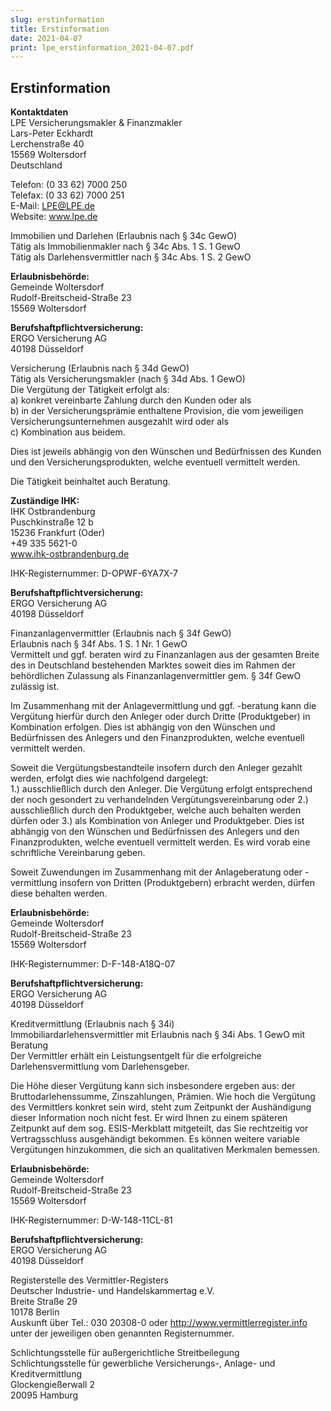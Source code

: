 ```yaml
---
slug: erstinformation
title: Erstinformation
date: 2021-04-07
print: lpe_erstinformation_2021-04-07.pdf
---
```


## Erstinformation

**Kontaktdaten**<br/>
LPE Versicherungsmakler & Finanzmakler<br/>
Lars-Peter Eckhardt<br/>
Lerchenstraße 40<br/>
15569 Woltersdorf<br/>
Deutschland<br/>

Telefon: (0 33 62) 7000 250<br/>
Telefax: (0 33 62) 7000 251<br/>
E-Mail: LPE@LPE.de<br/>
Website: www.lpe.de

Immobilien und Darlehen (Erlaubnis nach § 34c GewO)<br/>
Tätig als Immobilienmakler nach § 34c Abs. 1 S. 1 GewO<br/>
Tätig als Darlehensvermittler nach § 34c Abs. 1 S. 2 GewO<br/>

**Erlaubnisbehörde:**<br/>
Gemeinde Woltersdorf<br/>
Rudolf-Breitscheid-Straße 23<br/>
15569 Woltersdorf

**Berufshaftpflichtversicherung:**<br/>
ERGO Versicherung AG<br/>
40198 Düsseldorf

Versicherung (Erlaubnis nach § 34d GewO)<br/>
Tätig als Versicherungsmakler (nach § 34d Abs. 1 GewO)<br/>
Die Vergütung der Tätigkeit erfolgt als:<br/>
a) konkret vereinbarte Zahlung durch den Kunden oder als<br/>
b) in der Versicherungsprämie enthaltene Provision, die vom jeweiligen Versicherungsunternehmen ausgezahlt wird oder als<br/>
c) Kombination aus beidem.<br/>

Dies ist jeweils abhängig von den Wünschen und Bedürfnissen des Kunden und den Versicherungsprodukten, welche eventuell vermittelt werden.<br/>

Die Tätigkeit beinhaltet auch Beratung.<br/>

**Zuständige IHK:**<br/>
IHK Ostbrandenburg<br/>
Puschkinstraße 12 b<br/>
15236 Frankfurt (Oder)<br/>
+49 335 5621-0<br/>
www.ihk-ostbrandenburg.de

IHK-Registernummer: D-OPWF-6YA7X-7

**Berufshaftpflichtversicherung:**<br/>
ERGO Versicherung AG<br/>
40198 Düsseldorf

Finanzanlagenvermittler (Erlaubnis nach § 34f GewO)<br/>
Erlaubnis nach § 34f Abs. 1 S. 1 Nr. 1 GewO<br/>
Vermittelt und ggf. beraten wird zu Finanzanlagen aus der gesamten Breite des in Deutschland bestehenden Marktes soweit dies im Rahmen der behördlichen Zulassung als Finanzanlagenvermittler gem. § 34f GewO zulässig ist.

Im Zusammenhang mit der Anlagevermittlung und ggf. -beratung kann die Vergütung hierfür durch den Anleger oder durch Dritte (Produktgeber) in Kombination erfolgen. Dies ist abhängig von den Wünschen und Bedürfnissen des Anlegers und den Finanzprodukten, welche eventuell vermittelt werden.

Soweit die Vergütungsbestandteile insofern durch den Anleger gezahlt werden, erfolgt dies wie nachfolgend dargelegt:<br/>
1.) ausschließlich durch den Anleger. Die Vergütung erfolgt entsprechend der noch gesondert zu verhandelnden Vergütungsvereinbarung oder 2.) ausschließlich durch den Produktgeber, welche auch behalten werden dürfen oder 3.) als Kombination von Anleger und Produktgeber. Dies ist abhängig von den Wünschen und Bedürfnissen des Anlegers und den Finanzprodukten, welche eventuell vermittelt werden. Es wird vorab eine schriftliche Vereinbarung geben.<br/>

Soweit Zuwendungen im Zusammenhang mit der Anlageberatung oder -vermittlung insofern von Dritten (Produktgebern) erbracht werden, dürfen diese behalten werden.<br/>

**Erlaubnisbehörde:**<br/>
Gemeinde Woltersdorf<br/>
Rudolf-Breitscheid-Straße 23<br/>
15569 Woltersdorf

IHK-Registernummer: D-F-148-A18Q-07

**Berufshaftpflichtversicherung:**<br/>
ERGO Versicherung AG<br/>
40198 Düsseldorf

Kreditvermittlung (Erlaubnis nach § 34i)<br/>
Immobiliardarlehensvermittler mit Erlaubnis nach § 34i Abs. 1 GewO mit Beratung<br/>
Der Vermittler erhält ein Leistungsentgelt für die erfolgreiche Darlehensvermittlung vom Darlehensgeber.

Die Höhe dieser Vergütung kann sich insbesondere ergeben aus: der Bruttodarlehenssumme, Zinszahlungen, Prämien. Wie hoch die Vergütung des Vermittlers konkret sein wird, steht zum Zeitpunkt der Aushändigung dieser Information noch nicht fest. Er wird Ihnen zu einem späteren Zeitpunkt auf dem sog. ESIS-Merkblatt mitgeteilt, das Sie rechtzeitig vor Vertragsschluss ausgehändigt bekommen. Es können weitere variable Vergütungen hinzukommen, die sich an qualitativen Merkmalen bemessen.

**Erlaubnisbehörde:**<br/>
Gemeinde Woltersdorf<br/>
Rudolf-Breitscheid-Straße 23<br/>
15569 Woltersdorf

IHK-Registernummer: D-W-148-11CL-81

**Berufshaftpflichtversicherung:**<br/>
ERGO Versicherung AG<br/>
40198 Düsseldorf

Registerstelle des Vermittler-Registers<br/>
Deutscher Industrie- und Handelskammertag e.V.<br/>
Breite Straße 29<br/>
10178 Berlin<br/>
Auskunft über Tel.: 030 20308-0 oder http://www.vermittlerregister.info unter der jeweiligen oben genannten Registernummer.

Schlichtungsstelle für außergerichtliche Streitbeilegung<br/>
Schlichtungsstelle für gewerbliche Versicherungs-, Anlage- und Kreditvermittlung<br/>
Glockengießerwall 2<br/>
20095 Hamburg
